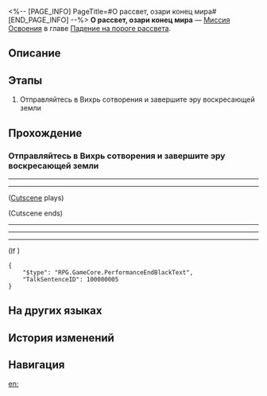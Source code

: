 <%-- [PAGE_INFO]
PageTitle=#О рассвет, озари конец мира#
[END_PAGE_INFO] --%>
{{Дополнить|Диалоги.}}
{{Миссия Инфобокс
|id              = 1040416
|Название        = 
|Изображение     = Миссия О рассвет, озари конец мира.png
|Тип             = Миссия Освоения
|Событие         = 
|Глава           = Падение на пороге рассвета
|Условия         = Завершена [[Миссия Освоения]] «[[О рассвет, озари конец мира]]»
|Персонажи       = Первопроходец
|СтартЛокация    = [[Амфореус]] — [[Падший город сумерек Охема]]
|Мир             = Амфореус
|Предыдущая      = 
|Следующая       = 
|Награды         = Опыт Освоения*1 400; Звёздный нефрит*180; Путеводитель путешественника*12; Очищенный эфир*12; Небесная амброзия*560; Lightless Dawncloud*1 { text = Lightless Dawncloud }; Кредиты*180 000
}}
'''О рассвет, озари конец мира''' — [[Миссия Освоения]] в главе [[Падение на пороге рассвета]].

==Описание==
{{Описание|<!--официальное описание из Перекрёстка судеб-->}}

==Этапы==
# Отправляйтесь в Вихрь сотворения и завершите эру воскресающей земли

==Прохождение==
{{Дополнить}}
===Отправляйтесь в Вихрь сотворения и завершите эру воскресающей земли===
{{Описание миссии|тип=Миссия Освоения|локация=Падший город сумерек Охема|За пределами мира гении используют имеющуюся информацию, чтобы начать развёртывание и вывести на поверхность настоящую сущность Амфореуса.}}
{{Диалог Начало}}
----
----
;([[#Gallery|Cutscene]] plays)
::{{tx}}{{subst:void|<!--Failed to load captions from Config/CutSceneCaption/CS_Chap04_Act430_Caption.json-->}}
;(Cutscene ends)
----
----
:{{tx}}
{{Описание миссии|тип=Миссия Освоения|локация=Вихрь сотворения|Фаенон бросается к Вихрю сотворения вместе с последним ядром пламени, но по пути встречает того, кого не должно было быть там...}}
----
;(If {{cx}}{{subst:void|<!--{"$type":"RPG.GameCore.ByCompareVersionFinalMainMission","MainMissionID":1040416}-->}})
<pre>{
	"$type": "RPG.GameCore.PerformanceEndBlackText",
	"TalkSentenceID": 100000005
}</pre>
:{{tx}}
{{Диалог Конец}}

==На других языках==
{{На других языках
|en   = Dawn, Shine at the World's End
|zhs  = 黎明啊，执耀于全世之终
|zht  = 黎明啊，執耀於全世之終
|ja   = 黎明よ、万象の終焉に輝きを
|ko   = 여명이여, 세계의 끝에서 빛나 주오
|es   = Amanecer, brilla en el fin del mundo
|fr   = Aube, rayonne au bout du monde
|ru   = О рассвет, озари конец мира
|th   = รุ่งอรุณเอ๋ย จงสาดส่องจุดจบของโลก
|vi   = Hỡi bình minh, hãy thắp sáng nơi tận cùng thế giới
|de   = O Morgenröte, du wirst über die Welt herrschen
|id   = Fajar, Bersinar di Akhir Dunia
|pt   = Aurora, Brilhe no Fim do Mundo
}}

==История изменений==
{{История изменений|3.5}}

==Навигация==
{{Миссия Освоения Навбокс|Глава }}

[[en:]]
